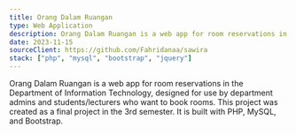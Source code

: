 ```yaml
---
title: Orang Dalam Ruangan
type: Web Application
description: Orang Dalam Ruangan is a web app for room reservations in the Department of Information Technology, designed for use by department admins and students/lecturers who want to book rooms. This project was created as a final project in the 3rd semester.
date: 2023-11-15
sourceClient: https://github.com/Fahridanaa/sawira
stack: ["php", "mysql", "bootstrap", "jquery"]
---
```


Orang Dalam Ruangan is a web app for room reservations in the Department of Information Technology, designed for use by department admins and students/lecturers who want to book rooms. This project was created as a final project in the 3rd semester. It is built with PHP, MySQL, and Bootstrap.
